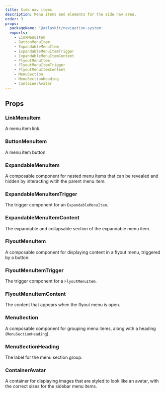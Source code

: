```yaml
---
title: Side nav items
description: Menu items and elements for the side nav area.
order: 3
props:
  packageName: '@atlaskit/navigation-system'
  exports:
    - LinkMenuItem
    - ButtonMenuItem
    - ExpandableMenuItem
    - ExpandableMenuItemTrigger
    - ExpandableMenuItemContent
    - FlyoutMenuItem
    - FlyoutMenuItemTrigger
    - FlyoutMenuItemContent
    - MenuSection
    - MenuSectionHeading
    - ContainerAvatar
---
```


## Props

### LinkMenuItem

A menu item link.

<TSMorphProps exportName="LinkMenuItem" packageName="@atlaskit/navigation-system" />

### ButtonMenuItem

A menu item button.

<TSMorphProps exportName="ButtonMenuItem" packageName="@atlaskit/navigation-system" />

### ExpandableMenuItem

A composable component for nested menu items that can be revealed and hidden by interacting witih
the parent menu item.

<TSMorphProps exportName="ExpandableMenuItem" packageName="@atlaskit/navigation-system" />

### ExpandableMenuItemTrigger

The trigger component for an `ExpandableMenuItem`.

<TSMorphProps exportName="ExpandableMenuItemTrigger" packageName="@atlaskit/navigation-system" />

### ExpandableMenuItemContent

The expandable and collapsable section of the expandable menu item.

<TSMorphProps exportName="ExpandableMenuItemContent" packageName="@atlaskit/navigation-system" />

### FlyoutMenuItem

A composable component for displaying content in a flyout menu, triggered by a button.

<TSMorphProps exportName="FlyoutMenuItem" packageName="@atlaskit/navigation-system" />

### FlyoutMenuItemTrigger

The trigger component for a `FlyoutMenuItem`.

<TSMorphProps exportName="FlyoutMenuItemTrigger" packageName="@atlaskit/navigation-system" />

### FlyoutMenuItemContent

The content that appears when the flyout menu is open.

<TSMorphProps exportName="FlyoutMenuItemContent" packageName="@atlaskit/navigation-system" />

### MenuSection

A composable component for grouping menu items, along with a heading (`MenuSectionHeading`).

<TSMorphProps exportName="MenuSection" packageName="@atlaskit/navigation-system" />

### MenuSectionHeading

The label for the menu section group.

<TSMorphProps exportName="MenuSectionHeading" packageName="@atlaskit/navigation-system" />

### ContainerAvatar

A container for displaying images that are styled to look like an avatar, with the correct sizes for
the sidebar menu items.

<TSMorphProps exportName="ContainerAvatar" packageName="@atlaskit/navigation-system" />
